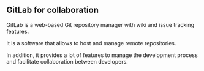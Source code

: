## GitLab for collaboration

GitLab is a web-based Git repository manager with wiki and issue tracking features.

It is a software that allows to host and manage remote repositories. 

In addition, it provides a lot of features to manage the development process and facilitate collaboration between developers.




